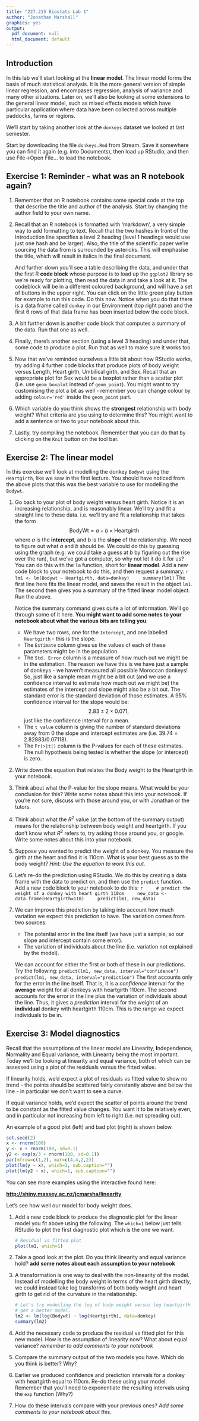 ```yaml
---
title: "227.215 Biostats Lab 1"
author: "Jonathan Marshall"
graphics: yes
output:
  pdf_document: null
  html_document: default
---
```


## Introduction

In this lab we'll start looking at the **linear model**. The linear model forms the basis of much statistical analysis. It is the more general version of simple linear regression, and encompases regression, analysis of variance and many other situations. Later on, we'll also be looking at some extensions to the general linear model, such as mixed effects models which have particular application where data have been collected across multiple paddocks, farms or regions.

We'll start by taking another look at the `donkeys` dataset we looked at last semester.

Start by downloading the file `donkeys.Rmd` from Stream. Save it somewhere you can find it again (e.g. into Documents), then load up RStudio, and then use File->Open File... to load the notebook.

## Exercise 1: Reminder - what was an R notebook again?

1. Remember that an R notebook contains some special code at the top that describe the title and author of the analysis. Start by changing the author field to your own name.

2. Recall that an R notebook is formatted with 'markdown', a very simple way to add formatting to text. Recall that the two hashes in front of the Introduction line specifies a level 2 heading (level 1 headings would use just one hash and be larger). Also, the title of the scientific paper we're sourcing the data from is surrounded by astericks. This will emphasise the title, which will result in italics in the final document.

    And further down you'll see a table describing the data, and under that the first R **code block** whose purpose is to load up the `ggplot2` library so we're ready for plotting, then read the data in and take a look at it. The codeblock will be in a different coloured background, and will have a set of buttons in the upper right. You can click on the little green play button for example to run this code. Do this now. Notice when you do that there is a data frame called `donkey` in our Environment (top right pane) and the first 6 rows of that data frame has been inserted below the code block.

3. A bit further down is another code block that computes a summary of the data. Run that one as well.

4. Finally, there's another section (using a level 3 heading) and under that, some code to produce a plot. Run that as well to make sure it works too.

5. Now that we've reminded ourselves a little bit about how RStudio works, try adding 4 further code blocks that produce plots of body weight versus Length, Heart girth, Umbilical girth, and Sex. Recall that an appropriate plot for Sex would be a boxplot rather than a scatter plot (i.e. use `geom_boxplot` instead of `geom_point`). You might want to try customising the plot a bit as well - remember you can change colour by adding `colour='red'` inside the `geom_point` part.

6. Which variable do you think shows the **strongest** relationship with body weight? What criteria are you using to determine this? You might want to add a sentence or two to your notebook about this.

7. Lastly, try compiling the notebook. Remember that you can do that by clicking on the `Knit` button on the tool bar.

## Exercise 2: The linear model

In this exercise we'll look at modelling the donkey `Bodywt` using the `Heartgirth`, like we saw in the first lecture. You should have noticed from the above plots that this was the best variable to use for modelling the `Bodywt`.

1. Go back to your plot of body weight versus heart girth. Notice it is an increasing relationship, and is reasonably linear. We'll try and fit a straight line to these data. i.e. we'll try and fit a relationship that takes the form
  $$
  \mathsf{BodyWt} = a + b \times \mathsf{Heartgirth}
  $$
where $a$ is the **intercept**, and $b$ is the **slope** of the relationship. We need to figure out what $a$ and $b$ should be. We could do this by guessing using the graph (e.g. we could take a guess at $b$ by figuring out the rise over the run), but we've got a computer, so why not let it do it for us?  You can do this with the `lm` function, short for **linear model**. Add a new code block to your notebook to do this, and then request a summary:
    ```r
    lm1 <- lm(Bodywt ~ Heartgirth, data=donkey)
    summary(lm1)
    ```
    The first line here fits the linear model, and saves the result in the object `lm1`. The second then gives you a summary of the fitted linear model object. Run the above.
    
    Notice the summary command gives quite a lot of information. We'll go through some of it here. **You might want to add some notes to your notebook about what the various bits are telling you**.
    * We have two rows, one for the `Intercept`, and one labelled `Heartgirth` - this is the slope.
    * The `Estimate` column gives us the values of each of these parameters might be in the population.
    * The `Std. Error` column is a measure of how much out we might be in the estimation. The reason we have this is we have just a sample of donkeys - we haven't measured all possible Moroccan donkeys! So, just like a sample mean might be a bit out (and we use a confidence interval to estimate how much out we might be) the estimates of the intercept and slope might also be a bit out. The standard error is the standard deviation of those estimates. A 95% confidence interval for the slope would be:
$$
2.83 \pm 2 \times 0.071,
$$
just like the confidence interval for a mean.
    * The `t value` column is giving the number of standard deviations away from 0 the slope and intercept estimates are (i.e. $39.74 = 2.82883 / 0.07118$).
    * The `Pr(>|t|)` column is the P-values for each of these estimates. The null hypothesis being tested is whether the slope (or intercept) is zero.

2. Write down the equation that relates the Body weight to the Heartgirth in your notebook.

3. Think about what the P-value for the slope means. What would be your conclusion for this? Write some notes about this into your notebook. If you're not sure, discuss with those around you, or with Jonathan or the tutors.

4. Think about what the $R^2$ value (at the bottom of the summary output) means for the relationship between body weight and heartgirth. If you don't know what $R^2$ refers to, try asking those around you, or google. Write some notes about this into your notebook.

5. Suppose you wanted to predict the weight of a donkey. You measure the girth at the heart and find it is 110cm. What is your best guess as to the body weight?  *Hint: Use the equation to work this out.*

6. Let's re-do the prediction using RStudio. We do this by creating a data frame with the data to predict on, and then use the `predict` function. Add a new code block to your notebook to do this:
    ```r
    # predict the weight of a donkey with heart girth 110cm
    new_data <- data.frame(Heartgirth=110)
    predict(lm1, new_data)
    ```
7. We can improve this prediction by taking into account how much variation we expect this prediction to have. The variation comes from two sources:
    * The potential error in the line itself (we have just a sample, so our slope and intercept contain some error).
    * The variation of individuals about the line (i.e. variation not explained by the model).

    We can account for either the first or both of these in our predictions. Try the following:
    ```
    predict(lm1, new_data, interval="confidence")
    predict(lm1, new_data, interval="prediction")
    ```
    The first accounts only for the error in the line itself. That is, it is a *confidence* interval for the **average** weight for all donkeys with heartgirth 110cm.  The second accounts for the error in the line plus the variation of individuals about the line. Thus, it gives a *prediction* interval for the weight of an **individual** donkey with heartgirth 110cm. This is the range we expect individuals to be in.

## Exercise 3: Model diagnostics

Recall that the assumptions of the linear model are **L**inearity, **I**ndependence, **N**ormality and **E**qual variance, with Linearity being the most important. Today we'll be looking at linearity and equal variance, both of which can be assessed using a plot of the residuals versus the fitted value.

If linearity holds, we'd expect a plot of residuals vs fitted value to show no trend - the points should be scattered fairly constantly above and below the line - in particular we don't want to see a curve.

If equal variance holds, we'd expect the scatter of points around the trend to be constant as the fitted value changes. You want it to be relatively even, and in particular not increasing from left to right (i.e. not spreading out).

An example of a good plot (left) and bad plot (right) is shown below.

```r
set.seed(2)
x <- rnorm(100)
y <- x + rnorm(100, sd=0.1)
y2 <- exp(x/3 + rnorm(100, sd=0.1))
par(mfrow=c(1,2), mar=c(4,4,2,2))
plot(lm(y ~ x), which=1, sub.caption="")
plot(lm(y2 ~ x), which=1, sub.caption="")
```

 You can see more examples using the interactive found here:
 
 [**http://shiny.massey.ac.nz/jcmarsha/linearity**](http://shiny.massey.ac.nz/jcmarsha/linearity)

Let's see how well our model for body weight does.

1. Add a new code block to produce the diagnostic plot for the linear model you fit above using the following. The `which=1` below just tells RStudio to plot the first diagnostic plot which is the one we want.

    ```r
    # Residual vs fitted plot
    plot(lm1, which=1)
    ```

2. Take a good look at the plot. Do you think linearity and equal variance hold? **add some notes about each assumption to your notebook**

3. A transformation is one way to deal with the non-linearity of the model. Instead of modelling the body weight in terms of the heart girth directly, we could instead take log transforms of both body weight and heart girth to get rid of the curvature in the relationship.

    ```r
    # Let's try modelling the log of body weight versus log heartgirth to see if we
    # get a better model.
    lm2 <- lm(log(Bodywt) ~ log(Heartgirth), data=donkey)
    summary(lm2)
    ```

4. Add the necessary code to produce the residual vs fitted plot for this new model. How is the assumption of linearity now? What about equal variance? *remember to add comments to your notebook*

5. Compare the summary output of the two models you have. Which do you think is better? Why?

6. Earlier we produced confidence and prediction intervals for a donkey with heartgirth equal to 110cm. Re-do these using your model. Remember that you'll need to exponentiate the resulting intervals using the `exp` function (Why?)

7. How do these intervals compare with your previous ones? *Add some comments to your notebook about this*.
